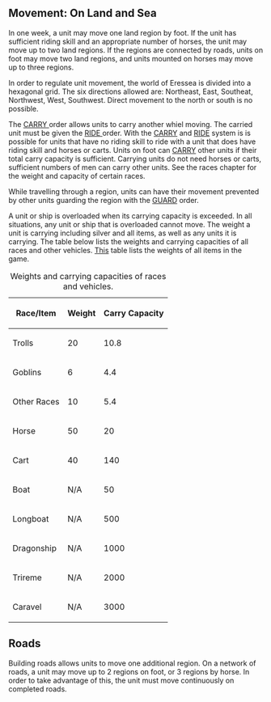 == Movement: On Land and Sea ==

In one week, a unit may move one land region by foot. If the unit has sufficient riding skill and an appropriate number of horses, the unit may move up to two land regions. If the regions are connected by roads, units on foot may move two land regions, and units mounted on horses may move up to three regions.

In order to regulate unit movement, the world of Eressea is divided into a hexagonal grid. The six directions allowed are: Northeast, East, Southeat, Northwest, West, Southwest. Direct movement to the north or south is no possible.

The [[CARRY|CARRY <unit id>]] order allows units to carry another whiel moving. The carried unit must be given the [[RIDE|RIDE <unit id>]] order. With the [[CARRY]] and [[RIDE]] system is is possible for units that have no riding skill to ride with a unit that does have riding skill and horses or carts. Units on foot can [[CARRY]] other units if their total carry capacity is sufficient. Carrying units do not need horses or carts, sufficient numbers of men can carry other units. See the races chapter for the weight and capacity of certain races.

While travelling through a region, units can have their movement prevented by other units guarding the region with the [[GUARD]] order.

A unit or ship is overloaded when its carrying capacity is exceeded. In all situations, any unit or ship that is overloaded cannot move. The weight a unit is carrying including silver and all items, as well as any units it is carrying. The table below lists the weights and carrying capacities of all races and other vehicles. [[Goods|This]] table lists the weights of all items in the game.

{| border="0" cellspacing="1" align="center"
|+ Weights and carrying capacities of races and vehicles. 
|-
!Race/Item 	!!Weight 	!!Carry Capacity
|-
|Trolls 	||20 	||10.8
|-
|Goblins 	||6 	||4.4
|-
|Other Races 	||10 	||5.4
|-
|Horse 	||50 	||20
|-
|Cart 	||40 	||140
|-
|Boat 	||N/A 	||50
|-
|Longboat 	||N/A 	||500
|-
|Dragonship 	||N/A 	||1000
|-
|Trireme 	||N/A 	||2000
|-
|Caravel 	||N/A 	||3000
|}

== Roads ==

Building roads allows units to move one additional region. On a network of roads, a unit may move up to 2 regions on foot, or 3 regions by horse. In order to take advantage of this, the unit must move continuously on completed roads.

